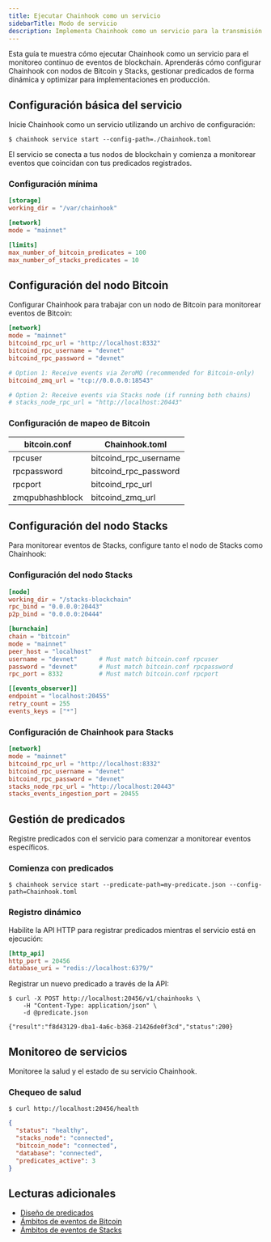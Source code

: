 ```yaml
---
title: Ejecutar Chainhook como un servicio
sidebarTitle: Modo de servicio
description: Implementa Chainhook como un servicio para la transmisión de eventos de blockchain en tiempo real con nodos de Bitcoin y Stacks.
---
```

Esta guía te muestra cómo ejecutar Chainhook como un servicio para el monitoreo continuo de eventos de blockchain. Aprenderás cómo configurar Chainhook con nodos de Bitcoin y Stacks, gestionar predicados de forma dinámica y optimizar para implementaciones en producción.

## Configuración básica del servicio

Inicie Chainhook como un servicio utilizando un archivo de configuración:

```terminal
$ chainhook service start --config-path=./Chainhook.toml
```

El servicio se conecta a tus nodos de blockchain y comienza a monitorear eventos que coincidan con tus predicados registrados.

### Configuración mínima

```toml Chainhook.toml
[storage]
working_dir = "/var/chainhook"

[network]
mode = "mainnet"

[limits]
max_number_of_bitcoin_predicates = 100
max_number_of_stacks_predicates = 10
```

## Configuración del nodo Bitcoin

Configurar Chainhook para trabajar con un nodo de Bitcoin para monitorear eventos de Bitcoin:

```toml Chainhook.toml
[network]
mode = "mainnet"
bitcoind_rpc_url = "http://localhost:8332"
bitcoind_rpc_username = "devnet"
bitcoind_rpc_password = "devnet"

# Option 1: Receive events via ZeroMQ (recommended for Bitcoin-only)
bitcoind_zmq_url = "tcp://0.0.0.0:18543"

# Option 2: Receive events via Stacks node (if running both chains)
# stacks_node_rpc_url = "http://localhost:20443"
```

### Configuración de mapeo de Bitcoin

| bitcoin.conf | Chainhook.toml |
|--------------|----------------|
| rpcuser | bitcoind\_rpc\_username |
| rpcpassword | bitcoind\_rpc\_password |
| rpcport | bitcoind\_rpc\_url |
| zmqpubhashblock | bitcoind\_zmq\_url |

## Configuración del nodo Stacks

Para monitorear eventos de Stacks, configure tanto el nodo de Stacks como Chainhook:

### Configuración del nodo Stacks

```toml Stacks.toml
[node]
working_dir = "/stacks-blockchain"
rpc_bind = "0.0.0.0:20443"
p2p_bind = "0.0.0.0:20444"

[burnchain]
chain = "bitcoin"
mode = "mainnet"
peer_host = "localhost"
username = "devnet"      # Must match bitcoin.conf rpcuser
password = "devnet"      # Must match bitcoin.conf rpcpassword
rpc_port = 8332          # Must match bitcoin.conf rpcport

[[events_observer]]
endpoint = "localhost:20455"
retry_count = 255
events_keys = ["*"]
```

### Configuración de Chainhook para Stacks

```toml Chainhook.toml
[network]
mode = "mainnet"
bitcoind_rpc_url = "http://localhost:8332"
bitcoind_rpc_username = "devnet"
bitcoind_rpc_password = "devnet"
stacks_node_rpc_url = "http://localhost:20443"
stacks_events_ingestion_port = 20455
```

## Gestión de predicados

Registre predicados con el servicio para comenzar a monitorear eventos específicos.

### Comienza con predicados

```terminal
$ chainhook service start --predicate-path=my-predicate.json --config-path=Chainhook.toml
```

### Registro dinámico

Habilite la API HTTP para registrar predicados mientras el servicio está en ejecución:

```toml Chainhook.toml
[http_api]
http_port = 20456
database_uri = "redis://localhost:6379/"
```

Registrar un nuevo predicado a través de la API:

```terminal
$ curl -X POST http://localhost:20456/v1/chainhooks \
    -H "Content-Type: application/json" \
    -d @predicate.json

{"result":"f8d43129-dba1-4a6c-b368-21426de0f3cd","status":200}
```

## Monitoreo de servicios

Monitoree la salud y el estado de su servicio Chainhook.

### Chequeo de salud

```terminal
$ curl http://localhost:20456/health
```

```json
{
  "status": "healthy",
  "stacks_node": "connected",
  "bitcoin_node": "connected",
  "database": "connected",
  "predicates_active": 3
}
```

## Lecturas adicionales

* [Diseño de predicados](/tools/chainhook/usage)
* [Ámbitos de eventos de Bitcoin](/tools/chainhook/reference/bitcoin-scopes)
* [Ámbitos de eventos de Stacks](/tools/chainhook/reference/stacks-scopes)
